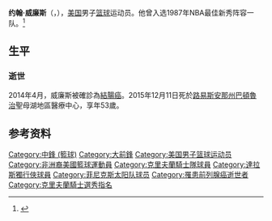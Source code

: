 {{Otheruses|other=名为约翰·威廉斯的其他人物|约翰·威廉斯 (消歧义)}}{{TA
| G1 = PP
}}{{Infobox basketball biography
| name            = 約翰·威廉斯<br/>John Williams
| image         =http://i.cdn.turner.com/nba/nba/dam/assets/151211202935-20151211-gt-hot-rod-williams-00011329.1200x672.jpg 
| width           = 
| caption         = 
| number          = 18
| position        = [[大前鋒|大前鋒]] / [[中鋒_(籃球)|中鋒]]
| height_ft       = 6
| height_in       = 11
| weight_lb       = 245
| birth_date      = {{birth date|1962|08|09}}
| birth_place     = [[路易斯安那州|路易斯安那州]], [[索倫托_(路易斯安那州)|索倫托]]
| death_date     = {{death date and age|2015|12|11|1962|08|09}}
| death_place   = [[路易斯安那州|路易斯安那州]], [[巴頓魯治|巴頓魯治]]
| nationality     = {{USA}}
| high_school     = [[St._Amant_High_School|St. Amant]] ([[St._Amant,_Louisiana|St. Amant, Louisiana]])
| college         = [[杜蘭大學|杜蘭大學]] (1981–1985)
| draft_year      = 1985
| draft_round     = 2
| draft_pick      = 45
| draft_team      = [[克里夫蘭騎士|克里夫蘭騎士]]
| career_start    = 1985
| career_end      = 1999
| years1          = 1985
| team1           = [[Rhode_Island_Gulls|Rhode Island Gulls]]
| years2          = 1986
| team2           = [[Staten_Island_Stallions|Staten Island Stallions]]
| years3          = {{nbay|1986|start}}–{{nbay|1994|end}}
| team3           = [[克里夫蘭騎士|克里夫蘭騎士]]
| years4          = {{nbay|1995|start}}–{{nbay|1997|end}}
| team4           = [[鳳凰城太陽|鳳凰城太陽]]
| years5          = {{nbay|1998|end}}
| team5           = [[達拉斯小牛|達拉斯小牛]]
| highlights      = 
* [[NBA最佳新秀陣容|NBA最佳新秀陣容第一隊]] (1987) 
* [[Metro_Conference_Men's_Basketball_Player_of_the_Year|Metro Conference Player of the Year]] (1984)
* 3x First-team All-[[Metro_Conference|Metro Conference]] (1982, 1984, 1985)
| stats_league    = NBA
| stat1label      = [[得分_(籃球)|得分]]
| stat1value      = 9,784 (11.0 ppg)
| stat2label      = [[籃板|籃板]]
| stat2value      = 5,998 (6.8 rpg)
| stat3label      = [[封阻|封阻]]
| stat3value      = 1,456 (1.6 bpg)
| bbr             = williho01
}}

'''约翰·威廉斯'''（{{lang-en|John Williams}}，{{bd|1962年|8月9日|2015年|12月11日}}），[[美国|美国]]男子[[篮球|篮球]]运动员。他曾入选1987年NBA最佳新秀阵容一队。<ref>{{cite web|last1=McCallum|first1=Jack|title=Pass Me The Bread|url=https://www.si.com/vault/1990/09/17/122671/pass-me-the-bread-cleveland-handed-hot-rod-williams-265-million-and-the-rest-of-the-nba-felt-the-heat|website=Sports Illustrated|access-date=2016-08-72|language=en|date=1990-09-17|archive-date=2018-08-05|archive-url=https://web.archive.org/web/20180805112553/https://www.si.com/vault/1990/09/17/122671/pass-me-the-bread-cleveland-handed-hot-rod-williams-265-million-and-the-rest-of-the-nba-felt-the-heat|dead-url=no}}</ref>

== 生平 ==
=== 逝世 ===
2014年4月，威廉斯被確診為[[結腸癌|結腸癌]]。2015年12月11日死於[[路易斯安那州|路易斯安那州]][[巴頓魯治|巴頓魯治]]聖母湖地區醫療中心，享年53歲。

== 参考资料 ==
{{reflist}}

{{1985年NBA选秀}}

{{Authority control}}
{{DEFAULTSORT:Williams, John}}
[[Category:中鋒_(籃球)|Category:中鋒 (籃球)]]
[[Category:大前鋒|Category:大前鋒]]
[[Category:美国男子篮球运动员|Category:美国男子篮球运动员]]
[[Category:非洲裔美國籃球運動員|Category:非洲裔美國籃球運動員]]
[[Category:克里夫蘭騎士隊球員|Category:克里夫蘭騎士隊球員]]
[[Category:達拉斯獨行俠球員|Category:達拉斯獨行俠球員]]
[[Category:菲尼克斯太阳队球员|Category:菲尼克斯太阳队球员]]
[[Category:罹患前列腺癌逝世者|Category:罹患前列腺癌逝世者]]
[[Category:克里夫蘭騎士選秀指名|Category:克里夫蘭騎士選秀指名]]